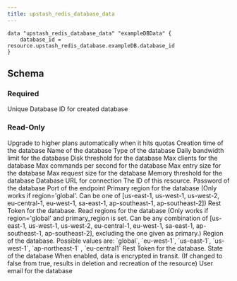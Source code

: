 ```yaml
---
title: upstash_redis_database_data
---
```


<RequestExample>

```hcl Example Usage
data "upstash_redis_database_data" "exampleDBData" {
    database_id = resource.upstash_redis_database.exampleDB.database_id
}
```

</RequestExample>

## Schema

### Required

<ParamField query="database_id" type="string">
    Unique Database ID for created database
</ParamField>

### Read-Only

<ResponseField name="auto_scale" type="bool">
    Upgrade to higher plans automatically when it hits quotas
</ResponseField>

<ResponseField name="creation_time" type="number">
    Creation time of the database
</ResponseField>

<ResponseField name="database_name" type="string">
    Name of the database
</ResponseField>

<ResponseField name="database_type" type="string">
    Type of the database
</ResponseField>

<ResponseField name="db_daily_bandwidth_limit" type="number">
    Daily bandwidth limit for the database
</ResponseField>

<ResponseField name="db_disk_threshold" type="number">
    Disk threshold for the database
</ResponseField>

<ResponseField name="db_max_clients" type="number">
    Max clients for the database
</ResponseField>

<ResponseField name="db_max_commands_per_second" type="number">
    Max commands per second for the database
</ResponseField>

<ResponseField name="db_max_entry_size" type="number">
    Max entry size for the database
</ResponseField>

<ResponseField name="db_max_request_size" type="number">
    Max request size for the database
</ResponseField>

<ResponseField name="db_memory_threshold" type="number">
    Memory threshold for the database
</ResponseField>

<ResponseField name="endpoint" type="string">
    Database URL for connection
</ResponseField>

<ResponseField name="id" type="string">
    The ID of this resource.
</ResponseField>

<ResponseField name="password" type="string">
    Password of the database
</ResponseField>

<ResponseField name="port" type="number">
    Port of the endpoint
</ResponseField>

<ResponseField name="primary_region" type="string">
    Primary region for the database (Only works if region='global'. Can be one
    of [us-east-1, us-west-1, us-west-2, eu-central-1, eu-west-1, sa-east-1,
    ap-southeast-1, ap-southeast-2])
</ResponseField>

<ResponseField name="read_only_rest_token" type="string">
    Rest Token for the database.
</ResponseField>

<ResponseField name="read_regions" type="set(string)">
    Read regions for the database (Only works if region='global' and
    primary_region is set. Can be any combination of [us-east-1, us-west-1,
    us-west-2, eu-central-1, eu-west-1, sa-east-1, ap-southeast-1,
    ap-southeast-2], excluding the one given as primary.)
</ResponseField>

<ResponseField name="region" type="string" required>
    Region of the database. Possible values are: `global`, `eu-west-1`,
    `us-east-1`, `us-west-1`, `ap-northeast-1` , `eu-central1`
</ResponseField>

<ResponseField name="rest_token" type="string">
    Rest Token for the database.
</ResponseField>

<ResponseField name="state" type="string">
    State of the database
</ResponseField>

<ResponseField name="tls" type="bool">
    When enabled, data is encrypted in transit. (If changed to false from true,
    results in deletion and recreation of the resource)
</ResponseField>

<ResponseField name="user_email" type="string">
    User email for the database
</ResponseField>
